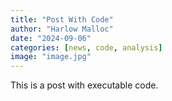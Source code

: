 ```yaml
---
title: "Post With Code"
author: "Harlow Malloc"
date: "2024-09-06"
categories: [news, code, analysis]
image: "image.jpg"
---
```


This is a post with executable code.
